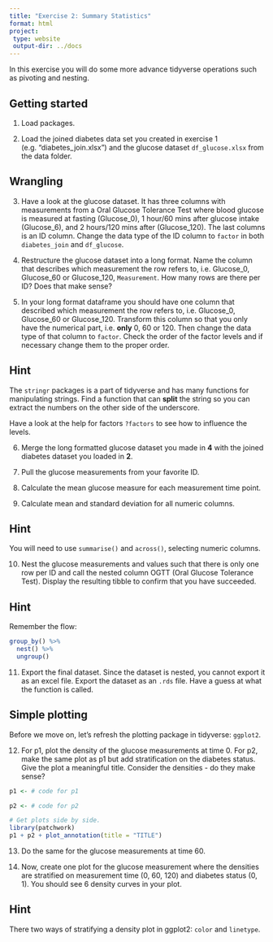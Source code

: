 ```yaml
---
title: "Exercise 2: Summary Statistics"
format: html
project:
 type: website
 output-dir: ../docs
---
```


In this exercise you will do some more advance tidyverse operations such as pivoting and nesting.

## Getting started

1.  Load packages.

2.  Load the joined diabetes data set you created in exercise 1 (e.g. "diabetes_join.xlsx") and the glucose dataset `df_glucose.xlsx` from the data folder.

## Wrangling

3.  Have a look at the glucose dataset. It has three columns with measurements from a Oral Glucose Tolerance Test where blood glucose is measured at fasting (Glucose_0), 1 hour/60 mins after glucose intake (Glucose_6), and 2 hours/120 mins after (Glucose_120). The last columns is an ID column. Change the data type of the ID column to `factor` in both `diabetes_join` and `df_glucose`.

4.  Restructure the glucose dataset into a long format. Name the column that describes which measurement the row refers to, i.e. Glucose_0, Glucose_60 or Glucose_120, `Measurement`. How many rows are there per ID? Does that make sense?

5. In your long format dataframe you should have one column that described which measurement the row refers to, i.e. Glucose_0, Glucose_60 or Glucose_120. Transform this column so that you only have the numerical part, i.e. **only** 0, 60 or 120. Then change the data type of that column to `factor`. Check the order of the factor levels and if necessary change them to the proper order.

::: {.callout-tip collapse="true"}
## Hint
The `stringr` packages is a part of tidyverse and has many functions for manipulating strings. Find a function that can **split** the string so you can extract the numbers on the other side of the underscore. 

Have a look at the help for factors `?factors` to see how to influence the levels.
:::

6. Merge the long formatted glucose dataset you made in **4** with the joined diabetes dataset you loaded in **2**.

7.  Pull the glucose measurements from your favorite ID.

8. Calculate the mean glucose measure for each measurement time point.

9. Calculate mean and standard deviation for all numeric columns.

::: {.callout-tip collapse="true"}
## Hint
You will need to use `summarise()` and `across()`, selecting numeric columns.
:::

10. Nest the glucose measurements and values such that there is only one row per ID and call the nested column OGTT (Oral Glucose Tolerance Test). Display the resulting tibble to confirm that you have succeeded.

::: {.callout-tip collapse="true"}
## Hint

Remember the flow:

```r
group_by() %>% 
  nest() %>% 
  ungroup()
```

:::

11. Export the final dataset. Since the dataset is nested, you cannot export it as an excel file. Export the dataset as an `.rds` file. Have a guess at what the function is called.

## Simple plotting

Before we move on, let's refresh the plotting package in tidyverse: `ggplot2`. 

12. For p1, plot the density of the glucose measurements at time 0. For p2, make the same plot as p1 but add stratification on the diabetes status. Give the plot a meaningful title. Consider the densities - do they make sense?
```r
p1 <- # code for p1

p2 <- # code for p2

# Get plots side by side.
library(patchwork)
p1 + p2 + plot_annotation(title = "TITLE")
```

13. Do the same for the glucose measurements at time 60.

14. Now, create one plot for the glucose measurement where the densities are stratified on measurement time (0, 60, 120) and diabetes status (0, 1). You should see 6 density curves in your plot. 

::: {.callout-tip collapse="true"}
## Hint
There two ways of stratifying a density plot in ggplot2: `color` and `linetype`.
:::


